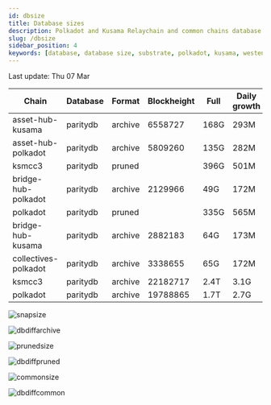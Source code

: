 ```yaml
---
id: dbsize
title: Database sizes
description: Polkadot and Kusama Relaychain and common chains database sizes
slug: /dbsize
sidebar_position: 4
keywords: [database, database size, substrate, polkadot, kusama, westend]
---
```



Last update: Thu 07 Mar

| Chain    | Database   | Format | Blockheight | Full         | Daily growth |
| ------------------------| ----------- | -------- | ------- | ---------- | ----- | 
| asset-hub-kusama | paritydb | archive | 6558727 | 168G | 293M |
| asset-hub-polkadot | paritydb | archive | 5809260 | 135G | 282M |
| ksmcc3 | paritydb | pruned |  | 396G | 501M |
| bridge-hub-polkadot | paritydb | archive | 2129966 | 49G | 172M |
| polkadot | paritydb | pruned |  | 335G | 565M |
| bridge-hub-kusama | paritydb | archive | 2882183 | 64G | 173M |
| collectives-polkadot | paritydb | archive | 3338655 | 65G | 172M |
| ksmcc3 | paritydb | archive | 22182717 | 2.4T | 3.1G |
| polkadot | paritydb | archive | 19788865 | 1.7T | 2.7G |

![snapsize](/img/archivesize.png)

![dbdiffarchive](/img/dbdiffrelay.png)

![prunedsize](/img/prunedsize.png)

![dbdiffpruned](/img/dbdiffpruned.png)

![commonsize](/img/commonsize.png)

![dbdiffcommon](/img/dbdiffcommon.png)
